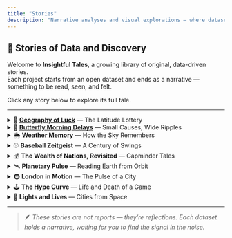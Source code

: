```yaml
---
title: "Stories"
description: "Narrative analyses and visual explorations — where datasets reveal their human side."
---
```


## 📖 Stories of Data and Discovery

Welcome to **Insightful Tales**, a growing library of original, data-driven stories.\
Each project starts from an open dataset and ends as a narrative — something to be read, seen, and felt.

Click any story below to explore its full tale.

------------------------------------------------------------------------

<details class="story">

<summary>🧭 <a href="geography_of_luck.html"><strong>Geography of Luck</strong></a> — The Latitude Lottery</summary>

Airports closer to the poles face harsher weather — but does geography itself decide punctuality?\
This story measures how latitude quietly skews flight reliability, uncovering patterns of chance, climate, and coordination.

</details>

<details class="story">

<summary>🦋 <a href="butterfly_morning_delays.html"><strong>Butterfly Morning Delays</strong></a> — Small Causes, Wide Ripples</summary>

A delay at dawn can echo across an entire air-traffic network.\
Using NYC flight data, this tale visualizes how minute perturbations evolve into widespread effects — a modern butterfly effect.

</details>

<details class="story">

<summary>🌦️ <a href="weather_memory.html"><strong>Weather Memory</strong></a> — How the Sky Remembers</summary>

Does weather have “momentum”?\
By correlating daily anomalies, this piece explores how temperature and precipitation persist — revealing the hidden inertia of the atmosphere.

</details>

<details class="story">

<summary>⚾ <strong>Baseball Zeitgeist</strong> — A Century of Swings</summary>

Using Lahman’s database, this story blends sport, sociology, and technology to show how America’s game mirrors its evolving spirit — from dead-ball grit to data-driven power.

</details>

<details class="story">

<summary>💰 <strong>The Wealth of Nations, Revisited</strong> — Gapminder Tales</summary>

A visual narrative on global progress and paradox:\
who truly caught up, who stalled, and what it means when GDP rises but well-being lags behind.

</details>

<details class="story">

<summary>🛰️ <strong>Planetary Pulse</strong> — Reading Earth from Orbit</summary>

Satellite imagery meets storytelling.\
From greening deserts to vanishing glaciers, this piece turns NASA’s pixels into a planetary diary of change.

</details>

<details class="story">

<summary>🚇 <strong>London in Motion</strong> — The Pulse of a City</summary>

Every entry, exit, and delay tells a story of urban life.\
This narrative transforms Transport for London data into a living map of rhythm, pressure, and resilience.

</details>

<details class="story">

<summary>🕹️ <strong>The Hype Curve</strong> — Life and Death of a Game</summary>

Steam data visualized as cultural heartbeat:\
how trends surge, communities form, and nostalgia revives titles long thought dormant.

</details>

<details class="story">

<summary>🌆 <strong>Lights and Lives</strong> — Cities from Space</summary>

Night-light data reveals how urban sprawl, inequality, and energy intersect.\
A story told not in words but in luminous patterns across the Earth’s surface.

</details>

------------------------------------------------------------------------

> 🪶 *These stories are not reports — they’re reflections. Each dataset holds a narrative, waiting for you to find the signal in the noise.*
